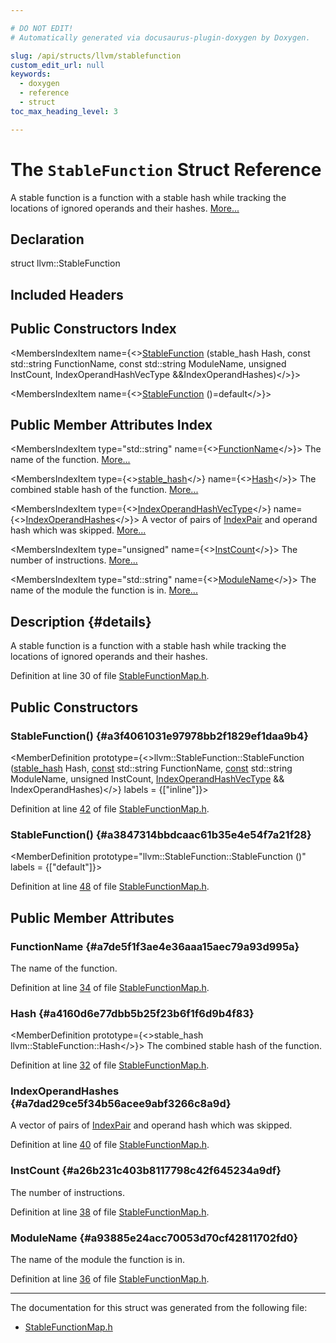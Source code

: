 ```yaml
---

# DO NOT EDIT!
# Automatically generated via docusaurus-plugin-doxygen by Doxygen.

slug: /api/structs/llvm/stablefunction
custom_edit_url: null
keywords:
  - doxygen
  - reference
  - struct
toc_max_heading_level: 3

---
```





# The `StableFunction` Struct Reference

<DoxygenPage pluginConfig={pluginConfig}>

A stable function is a function with a stable hash while tracking the locations of ignored operands and their hashes. <a href="#details">More...</a>

## Declaration

<CodeBlock>struct llvm::StableFunction</CodeBlock>

## Included Headers

<IncludesList>
<IncludesListItem
  filePath="llvm/CGData/StableFunctionMap.h"
  permalink="/docs/api/files/include/include/llvm/include/llvm/cgdata/stablefunctionmap-h"
  isLocal="true" />
</IncludesList>

## Public Constructors Index

<MembersIndex>

<MembersIndexItem
  name={<><a href="#a3f4061031e97978bb2f1829ef1daa9b4">StableFunction</a> (stable&#95;hash Hash, const std::string FunctionName, const std::string ModuleName, unsigned InstCount, IndexOperandHashVecType &amp;&amp;IndexOperandHashes)</>}>
</MembersIndexItem>

<MembersIndexItem
  name={<><a href="#a3847314bbdcaac61b35e4e54f7a21f28">StableFunction</a> ()=default</>}>
</MembersIndexItem>

</MembersIndex>

## Public Member Attributes Index

<MembersIndex>

<MembersIndexItem
  type="std::string"
  name={<><a href="#a7de5f1f3ae4e36aaa15aec79a93d995a">FunctionName</a></>}>
The name of the function. <a href="#a7de5f1f3ae4e36aaa15aec79a93d995a">More...</a>
</MembersIndexItem>

<MembersIndexItem
  type={<><a href="/docs/api/namespaces/llvm/#a3f07bd5ee30b6a57ddc214f64d5fd941">stable&#95;hash</a></>}
  name={<><a href="#a4160d6e77dbb5b25f23b6f1f6d9b4f83">Hash</a></>}>
The combined stable hash of the function. <a href="#a4160d6e77dbb5b25f23b6f1f6d9b4f83">More...</a>
</MembersIndexItem>

<MembersIndexItem
  type={<><a href="/docs/api/namespaces/llvm/#a52a608ceb0e77670a4eee81bbe3065dc">IndexOperandHashVecType</a></>}
  name={<><a href="#a7dad29ce5f34b56acee9abf3266c8a9d">IndexOperandHashes</a></>}>
A vector of pairs of <a href="/docs/api/namespaces/llvm/#aac5c174796045b79a15a2bd17ced0d6f">IndexPair</a> and operand hash which was skipped. <a href="#a7dad29ce5f34b56acee9abf3266c8a9d">More...</a>
</MembersIndexItem>

<MembersIndexItem
  type="unsigned"
  name={<><a href="#a26b231c403b8117798c42f645234a9df">InstCount</a></>}>
The number of instructions. <a href="#a26b231c403b8117798c42f645234a9df">More...</a>
</MembersIndexItem>

<MembersIndexItem
  type="std::string"
  name={<><a href="#a93885e24acc70053d70cf42811702fd0">ModuleName</a></>}>
The name of the module the function is in. <a href="#a93885e24acc70053d70cf42811702fd0">More...</a>
</MembersIndexItem>

</MembersIndex>

## Description {#details}

A stable function is a function with a stable hash while tracking the locations of ignored operands and their hashes.

Definition at line 30 of file <a href="/docs/api/files/include/include/llvm/include/llvm/cgdata/stablefunctionmap-h">StableFunctionMap.h</a>.

<SectionDefinition>

## Public Constructors

### StableFunction() {#a3f4061031e97978bb2f1829ef1daa9b4}

<MemberDefinition
  prototype={<>llvm::StableFunction::StableFunction (<a href="/docs/api/namespaces/llvm/#a3f07bd5ee30b6a57ddc214f64d5fd941">stable&#95;hash</a> Hash, <a href="/docs/api/files/lib/lib/target/lib/target/aarch64/aarch64promoteconstant-cpp/#a90f8350fecae261c25be85d38b451bff">const</a> std::string FunctionName, <a href="/docs/api/files/lib/lib/target/lib/target/aarch64/aarch64promoteconstant-cpp/#a90f8350fecae261c25be85d38b451bff">const</a> std::string ModuleName, unsigned InstCount, <a href="/docs/api/namespaces/llvm/#a52a608ceb0e77670a4eee81bbe3065dc">IndexOperandHashVecType</a> &amp;&amp; IndexOperandHashes)</>}
  labels = {["inline"]}>

Definition at line <a href="/docs/api/files/include/include/llvm/include/llvm/cgdata/stablefunctionmap-h/#l00042">42</a> of file <a href="/docs/api/files/include/include/llvm/include/llvm/cgdata/stablefunctionmap-h">StableFunctionMap.h</a>.
</MemberDefinition>

### StableFunction() {#a3847314bbdcaac61b35e4e54f7a21f28}

<MemberDefinition
  prototype="llvm::StableFunction::StableFunction ()"
  labels = {["default"]}>

Definition at line <a href="/docs/api/files/include/include/llvm/include/llvm/cgdata/stablefunctionmap-h/#l00048">48</a> of file <a href="/docs/api/files/include/include/llvm/include/llvm/cgdata/stablefunctionmap-h">StableFunctionMap.h</a>.
</MemberDefinition>

</SectionDefinition>

<SectionDefinition>

## Public Member Attributes

### FunctionName {#a7de5f1f3ae4e36aaa15aec79a93d995a}

<MemberDefinition
  prototype="std::string llvm::StableFunction::FunctionName">
The name of the function.

Definition at line <a href="/docs/api/files/include/include/llvm/include/llvm/cgdata/stablefunctionmap-h/#l00034">34</a> of file <a href="/docs/api/files/include/include/llvm/include/llvm/cgdata/stablefunctionmap-h">StableFunctionMap.h</a>.
</MemberDefinition>

### Hash {#a4160d6e77dbb5b25f23b6f1f6d9b4f83}

<MemberDefinition
  prototype={<>stable&#95;hash llvm::StableFunction::Hash</>}>
The combined stable hash of the function.

Definition at line <a href="/docs/api/files/include/include/llvm/include/llvm/cgdata/stablefunctionmap-h/#l00032">32</a> of file <a href="/docs/api/files/include/include/llvm/include/llvm/cgdata/stablefunctionmap-h">StableFunctionMap.h</a>.
</MemberDefinition>

### IndexOperandHashes {#a7dad29ce5f34b56acee9abf3266c8a9d}

<MemberDefinition
  prototype="IndexOperandHashVecType llvm::StableFunction::IndexOperandHashes">
A vector of pairs of <a href="/docs/api/namespaces/llvm/#aac5c174796045b79a15a2bd17ced0d6f">IndexPair</a> and operand hash which was skipped.

Definition at line <a href="/docs/api/files/include/include/llvm/include/llvm/cgdata/stablefunctionmap-h/#l00040">40</a> of file <a href="/docs/api/files/include/include/llvm/include/llvm/cgdata/stablefunctionmap-h">StableFunctionMap.h</a>.
</MemberDefinition>

### InstCount {#a26b231c403b8117798c42f645234a9df}

<MemberDefinition
  prototype="unsigned llvm::StableFunction::InstCount">
The number of instructions.

Definition at line <a href="/docs/api/files/include/include/llvm/include/llvm/cgdata/stablefunctionmap-h/#l00038">38</a> of file <a href="/docs/api/files/include/include/llvm/include/llvm/cgdata/stablefunctionmap-h">StableFunctionMap.h</a>.
</MemberDefinition>

### ModuleName {#a93885e24acc70053d70cf42811702fd0}

<MemberDefinition
  prototype="std::string llvm::StableFunction::ModuleName">
The name of the module the function is in.

Definition at line <a href="/docs/api/files/include/include/llvm/include/llvm/cgdata/stablefunctionmap-h/#l00036">36</a> of file <a href="/docs/api/files/include/include/llvm/include/llvm/cgdata/stablefunctionmap-h">StableFunctionMap.h</a>.
</MemberDefinition>

</SectionDefinition>

<hr/>

The documentation for this struct was generated from the following file:

<ul>
<li><a href="/docs/api/files/include/include/llvm/include/llvm/cgdata/stablefunctionmap-h">StableFunctionMap.h</a></li>
</ul>

</DoxygenPage>
